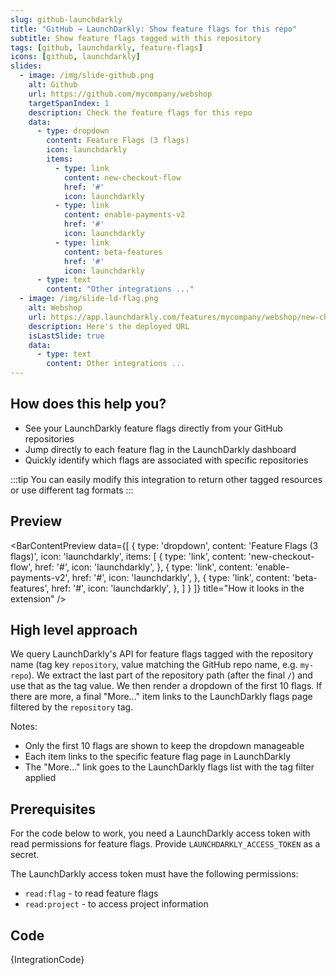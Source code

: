 ```yaml
---
slug: github-launchdarkly
title: "GitHub → LaunchDarkly: Show feature flags for this repo"
subtitle: Show feature flags tagged with this repository
tags: [github, launchdarkly, feature-flags]
icons: [github, launchdarkly]
slides:
  - image: /img/slide-github.png
    alt: Github
    url: https://github.com/mycompany/webshop
    targetSpanIndex: 1
    description: Check the feature flags for this repo
    data:
      - type: dropdown
        content: Feature Flags (3 flags)
        icon: launchdarkly
        items:
          - type: link
            content: new-checkout-flow
            href: '#'
            icon: launchdarkly
          - type: link
            content: enable-payments-v2
            href: '#'
            icon: launchdarkly
          - type: link
            content: beta-features
            href: '#'
            icon: launchdarkly
      - type: text
        content: "Other integrations ..."
  - image: /img/slide-ld-flag.png
    alt: Webshop
    url: https://app.launchdarkly.com/features/mycompany/webshop/new-checkout-flow
    description: Here's the deployed URL
    isLastSlide: true
    data:
      - type: text
        content: Other integrations ...
---
```



<Slideshow slides={frontMatter.slides} />

## How does this help you?

* See your LaunchDarkly feature flags directly from your GitHub repositories
* Jump directly to each feature flag in the LaunchDarkly dashboard
* Quickly identify which flags are associated with specific repositories

:::tip
You can easily modify this integration to return other tagged resources or use different tag formats
:::

## Preview

<BarContentPreview data={[
    {
      type: 'dropdown',
      content: 'Feature Flags (3 flags)',
      icon: 'launchdarkly',
      items: [
        {
          type: 'link',
          content: 'new-checkout-flow',
          href: '#',
          icon: 'launchdarkly',
        },
        {
          type: 'link',
          content: 'enable-payments-v2',
          href: '#',
          icon: 'launchdarkly',
        },
        {
          type: 'link',
          content: 'beta-features',
          href: '#',
          icon: 'launchdarkly',
        },
      ]
    }
  ]} title="How it looks in the extension" />

## High level approach
We query LaunchDarkly's API for feature flags tagged with the repository name (tag key `repository`, value matching the GitHub repo name, e.g. `my-repo`). We extract the last part of the repository path (after the final `/`) and use that as the tag value. We then render a dropdown of the first 10 flags. If there are more, a final "More…" item links to the LaunchDarkly flags page filtered by the `repository` tag.

Notes:
- Only the first 10 flags are shown to keep the dropdown manageable
- Each item links to the specific feature flag page in LaunchDarkly
- The "More…" link goes to the LaunchDarkly flags list with the tag filter applied

## Prerequisites
For the code below to work, you need a LaunchDarkly access token with read permissions for feature flags. Provide `LAUNCHDARKLY_ACCESS_TOKEN` as a secret.

The LaunchDarkly access token must have the following permissions:
- `read:flag` - to read feature flags
- `read:project` - to access project information

## Code
<CodeBlock language="javascript" title="github.launchdarkly.integration.example.js">
{IntegrationCode}
</CodeBlock>

